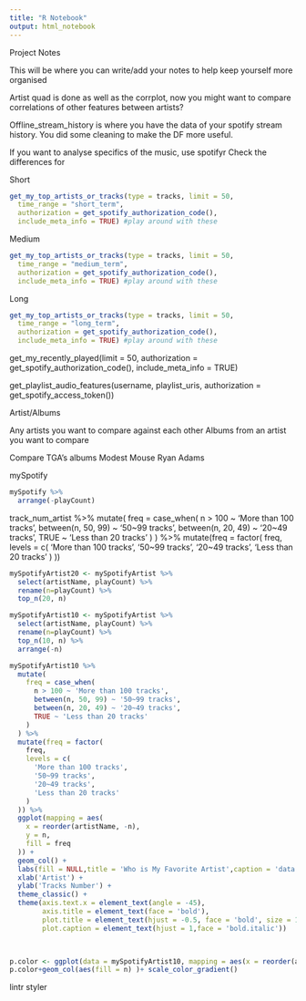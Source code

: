 ```yaml
---
title: "R Notebook"
output: html_notebook
---
```


Project Notes

This will be where you can write/add your notes to help keep yourself more organised

Artist quad is done as well as the corrplot, now you might want to compare correlations of other features between artists?

Offline_stream_history is where you have the data of your spotify stream history. You did some cleaning to make the DF more useful.  


If you want to analyse specifics of the music, use spotifyr
Check the differences for

Short
```r
get_my_top_artists_or_tracks(type = tracks, limit = 50,
  time_range = "short_term",
  authorization = get_spotify_authorization_code(),
  include_meta_info = TRUE) #play around with these
```

Medium
```r
get_my_top_artists_or_tracks(type = tracks, limit = 50,
  time_range = "medium_term",
  authorization = get_spotify_authorization_code(),
  include_meta_info = TRUE) #play around with these
```  

Long
```r
get_my_top_artists_or_tracks(type = tracks, limit = 50,
  time_range = "long_term",
  authorization = get_spotify_authorization_code(),
  include_meta_info = TRUE) #play around with these
```

get_my_recently_played(limit = 50,
  authorization = get_spotify_authorization_code(),
  include_meta_info = TRUE)


get_playlist_audio_features(username, playlist_uris,
  authorization = get_spotify_access_token())



Artist/Albums

Any artists you want to compare against each other
Albums from an artist you want to compare

Compare TGA's albums
Modest Mouse
Ryan Adams

mySpotify

```r
mySpotify %>%
  arrange(-playCount)
```
track_num_artist %>%
  mutate(
    freq = case_when(
      n > 100 ~ 'More than 100 tracks',
      between(n, 50, 99) ~ '50~99 tracks',
      between(n, 20, 49) ~ '20~49 tracks',
      TRUE ~ 'Less than 20 tracks'
    )
  ) %>%
  mutate(freq = factor(
    freq,
    levels = c(
      'More than 100 tracks',
      '50~99 tracks',
      '20~49 tracks',
      'Less than 20 tracks'
    )
    ))
  

```r
mySpotifyArtist20 <- mySpotifyArtist %>%
  select(artistName, playCount) %>%
  rename(n=playCount) %>%
  top_n(20, n)
```

```r
mySpotifyArtist10 <- mySpotifyArtist %>%
  select(artistName, playCount) %>%
  rename(n=playCount) %>%
  top_n(10, n) %>%
  arrange(-n)
```

    
```r
mySpotifyArtist10 %>%
  mutate(
    freq = case_when(
      n > 100 ~ 'More than 100 tracks',
      between(n, 50, 99) ~ '50~99 tracks',
      between(n, 20, 49) ~ '20~49 tracks',
      TRUE ~ 'Less than 20 tracks'
    )
  ) %>%
  mutate(freq = factor(
    freq,
    levels = c(
      'More than 100 tracks',
      '50~99 tracks',
      '20~49 tracks',
      'Less than 20 tracks'
    )
  )) %>%
  ggplot(mapping = aes(
    x = reorder(artistName, -n),
    y = n,
    fill = freq
  )) +
  geom_col() +
  labs(fill = NULL,title = 'Who is My Favorite Artist',caption = 'data from spotify via spotify') +
  xlab('Artist') +
  ylab('Tracks Number') +
  theme_classic() +
  theme(axis.text.x = element_text(angle = -45),
        axis.title = element_text(face = 'bold'),
        plot.title = element_text(hjust = -0.5, face = 'bold', size = 15),
        plot.caption = element_text(hjust = 1,face = 'bold.italic')) 

    
```

```r
p.color <- ggplot(data = mySpotifyArtist10, mapping = aes(x = reorder(artistName, -n), y = n, color = n)) 
p.color+geom_col(aes(fill = n) )+ scale_color_gradient()
```

lintr
styler